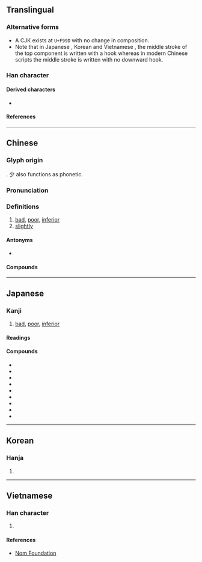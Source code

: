 {{character info/new}}
{{character info/new|0xf99d}}
==Translingual==

===Alternative forms===
* A CJK {{w|CJK Compatibility ideographs|compatibility ideograph}} exists at <code>U+F99D</code> with no change in composition.
* Note that in Japanese {{w|Kanji}}, Korean {{w|Hanja}} and Vietnamese {{w|History of writing in Vietnam|Nom}}, the middle stroke of the top component {{l|mul|小}} is written {{l|mul|亅}} with a hook whereas in modern Chinese scripts the middle stroke is written {{l|mul|丨}} with no downward hook.

===Han character===
{{Han char|rn=19|rad=力|as=04|sn=6|four=90427|canj=FHKS|ids=⿱少力}}

====Derived characters====
* {{l|mul|[[挘]], [[㭞]], [[𨦒]], [[𨾻]], [[𩷈]], [[𠢣]], [[𠣇]], [[𬏩]]}}

====References====
{{Han ref|kx=0146.170|dkj=02302|dj=0330.060|hdz=10367.050|uh=52A3}}
{{Han ref|uh=F99D}}

----

==Chinese==
{{zh-forms}}

===Glyph origin===
{{Han etym}}
{{Han compound|少|t1=little, less|力|t2=strength|ls=ic}}. 少 also functions as phonetic.

===Pronunciation===
{{zh-pron
|m=liè,lüè,2na=Beijing dialect,2nb=colloquial reading
|c=lyut3,lyut6
|mn=xm,zz,tw:loa̍t/qz:loat
|mc=y
|oc=y
|ma=Zh-liè.ogg
|cat=a,adv
}}

===Definitions===
{{zh-hanzi}}

# [[bad]], [[poor]], [[inferior]]
# [[slightly]]

====Antonyms====
* {{zh-l|優}}

====Compounds====
{{zh-der|劣缺搊搜|劣把頭|劣缺|卑劣手段|劣跡昭著|劣馬|乖劣|劣藥|劣貨|土豪劣紳|劣酒|劣紳|劣種|愚劣|劣根性|惡劣|劣化警報|了劣|劣等生|劣憋|優勝劣敗|劣怯|劣行|劣性|卑劣|低劣|劣把|劣相|下劣|劣弧|劣質|不劣方頭|劣蹶|劣角|劣比|劣勢|優劣|劣株|劣跡|劣等|劣筆|劣敗|劣品|劣匠|方頭不劣|拙劣|狠劣|憋劣|日趨惡劣|粗劣|粗衣劣食|薄劣|臞劣|羸劣|頑劣|陋劣|闇劣|窳劣|蕪劣}}

----

==Japanese==

===Kanji===
{{ja-kanji|grade=c|rs=力04}}

# [[bad]], [[poor]], [[inferior]]

====Readings====
{{ja-readings
|on=れつ
|kun=おと-る
}}

====Compounds====
* {{ja-r|劣悪|れつあく}}
* {{ja-r|劣位|れつい}}
* {{ja-r|劣後|れつご}}
* {{ja-r|劣等|れっとう}}
* {{ja-r|愚劣|ぐれつ}}
* {{ja-r|下劣|げれつ}}
* {{ja-r|拙劣|せつれつ}}
* {{ja-r|卑劣|ひれつ}}
* {{ja-r|優劣|ゆうれつ}}

----

==Korean==

===Hanja===
{{ko-hanja|hangeul=렬|rv=ryeol|mr=ryŏl}}

# {{defn|lang=ko|sort=力04}}

----

==Vietnamese==

===Han character===
{{vi-hantu|rs=力04|[[liệt]], [[lẹt]]}}

# {{defn|lang=vi|sort=力04}}

====References====
* [http://nomfoundation.org/common/nom_details.php?codepoint=52A3 Nom Foundation]